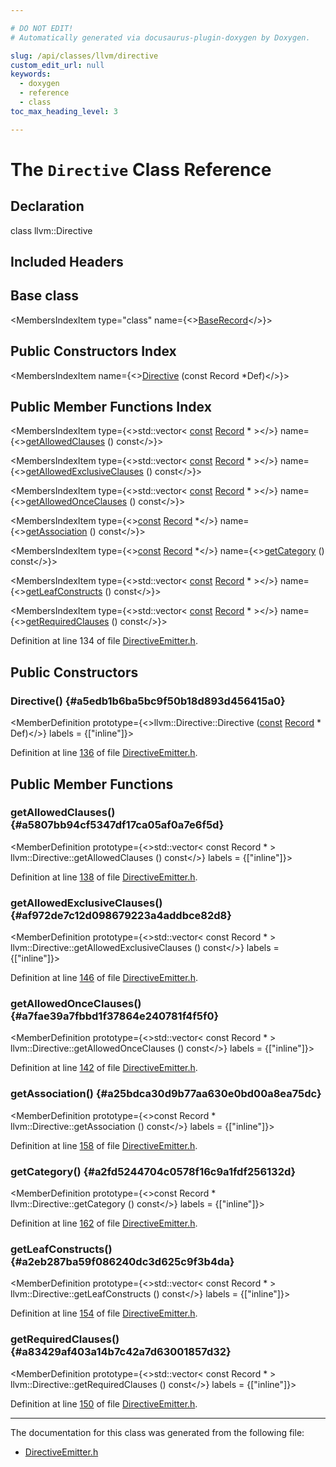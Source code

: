 ```yaml
---

# DO NOT EDIT!
# Automatically generated via docusaurus-plugin-doxygen by Doxygen.

slug: /api/classes/llvm/directive
custom_edit_url: null
keywords:
  - doxygen
  - reference
  - class
toc_max_heading_level: 3

---
```





# The `Directive` Class Reference

<DoxygenPage pluginConfig={pluginConfig}>



## Declaration

<CodeBlock>class llvm::Directive</CodeBlock>

## Included Headers

<IncludesList>
<IncludesListItem
  filePath="llvm/TableGen/DirectiveEmitter.h"
  permalink="/docs/api/files/include/include/llvm/include/llvm/tablegen/directiveemitter-h"
  isLocal="true" />
</IncludesList>

## Base class

<MembersIndex>

<MembersIndexItem
  type="class"
  name={<><a href="/docs/api/classes/llvm/baserecord">BaseRecord</a></>}>
</MembersIndexItem>

</MembersIndex>

## Public Constructors Index

<MembersIndex>

<MembersIndexItem
  name={<><a href="#a5edb1b6ba5bc9f50b18d893d456415a0">Directive</a> (const Record &#42;Def)</>}>
</MembersIndexItem>

</MembersIndex>

## Public Member Functions Index

<MembersIndex>

<MembersIndexItem
  type={<>std::vector&lt; <a href="/docs/api/files/lib/lib/target/lib/target/aarch64/aarch64promoteconstant-cpp/#a90f8350fecae261c25be85d38b451bff">const</a> <a href="/docs/api/classes/llvm/record">Record</a> &#42; &gt;</>}
  name={<><a href="#a5807bb94cf5347df17ca05af0a7e6f5d">getAllowedClauses</a> () const</>}>
</MembersIndexItem>

<MembersIndexItem
  type={<>std::vector&lt; <a href="/docs/api/files/lib/lib/target/lib/target/aarch64/aarch64promoteconstant-cpp/#a90f8350fecae261c25be85d38b451bff">const</a> <a href="/docs/api/classes/llvm/record">Record</a> &#42; &gt;</>}
  name={<><a href="#af972de7c12d098679223a4addbce82d8">getAllowedExclusiveClauses</a> () const</>}>
</MembersIndexItem>

<MembersIndexItem
  type={<>std::vector&lt; <a href="/docs/api/files/lib/lib/target/lib/target/aarch64/aarch64promoteconstant-cpp/#a90f8350fecae261c25be85d38b451bff">const</a> <a href="/docs/api/classes/llvm/record">Record</a> &#42; &gt;</>}
  name={<><a href="#a7fae39a7fbbd1f37864e240781f4f5f0">getAllowedOnceClauses</a> () const</>}>
</MembersIndexItem>

<MembersIndexItem
  type={<><a href="/docs/api/files/lib/lib/target/lib/target/aarch64/aarch64promoteconstant-cpp/#a90f8350fecae261c25be85d38b451bff">const</a> <a href="/docs/api/classes/llvm/record">Record</a> &#42;</>}
  name={<><a href="#a25bdca30d9b77aa630e0bd00a8ea75dc">getAssociation</a> () const</>}>
</MembersIndexItem>

<MembersIndexItem
  type={<><a href="/docs/api/files/lib/lib/target/lib/target/aarch64/aarch64promoteconstant-cpp/#a90f8350fecae261c25be85d38b451bff">const</a> <a href="/docs/api/classes/llvm/record">Record</a> &#42;</>}
  name={<><a href="#a2fd5244704c0578f16c9a1fdf256132d">getCategory</a> () const</>}>
</MembersIndexItem>

<MembersIndexItem
  type={<>std::vector&lt; <a href="/docs/api/files/lib/lib/target/lib/target/aarch64/aarch64promoteconstant-cpp/#a90f8350fecae261c25be85d38b451bff">const</a> <a href="/docs/api/classes/llvm/record">Record</a> &#42; &gt;</>}
  name={<><a href="#a2eb287ba59f086240dc3d625c9f3b4da">getLeafConstructs</a> () const</>}>
</MembersIndexItem>

<MembersIndexItem
  type={<>std::vector&lt; <a href="/docs/api/files/lib/lib/target/lib/target/aarch64/aarch64promoteconstant-cpp/#a90f8350fecae261c25be85d38b451bff">const</a> <a href="/docs/api/classes/llvm/record">Record</a> &#42; &gt;</>}
  name={<><a href="#a83429af403a14b7c42a7d63001857d32">getRequiredClauses</a> () const</>}>
</MembersIndexItem>

</MembersIndex>


Definition at line 134 of file <a href="/docs/api/files/include/include/llvm/include/llvm/tablegen/directiveemitter-h">DirectiveEmitter.h</a>.

<SectionDefinition>

## Public Constructors

### Directive() {#a5edb1b6ba5bc9f50b18d893d456415a0}

<MemberDefinition
  prototype={<>llvm::Directive::Directive (<a href="/docs/api/files/lib/lib/target/lib/target/aarch64/aarch64promoteconstant-cpp/#a90f8350fecae261c25be85d38b451bff">const</a> <a href="/docs/api/classes/llvm/record">Record</a> &#42; Def)</>}
  labels = {["inline"]}>

Definition at line <a href="/docs/api/files/include/include/llvm/include/llvm/tablegen/directiveemitter-h/#l00136">136</a> of file <a href="/docs/api/files/include/include/llvm/include/llvm/tablegen/directiveemitter-h">DirectiveEmitter.h</a>.
</MemberDefinition>

</SectionDefinition>

<SectionDefinition>

## Public Member Functions

### getAllowedClauses() {#a5807bb94cf5347df17ca05af0a7e6f5d}

<MemberDefinition
  prototype={<>std::vector&lt; const Record &#42; &gt; llvm::Directive::getAllowedClauses () const</>}
  labels = {["inline"]}>

Definition at line <a href="/docs/api/files/include/include/llvm/include/llvm/tablegen/directiveemitter-h/#l00138">138</a> of file <a href="/docs/api/files/include/include/llvm/include/llvm/tablegen/directiveemitter-h">DirectiveEmitter.h</a>.
</MemberDefinition>

### getAllowedExclusiveClauses() {#af972de7c12d098679223a4addbce82d8}

<MemberDefinition
  prototype={<>std::vector&lt; const Record &#42; &gt; llvm::Directive::getAllowedExclusiveClauses () const</>}
  labels = {["inline"]}>

Definition at line <a href="/docs/api/files/include/include/llvm/include/llvm/tablegen/directiveemitter-h/#l00146">146</a> of file <a href="/docs/api/files/include/include/llvm/include/llvm/tablegen/directiveemitter-h">DirectiveEmitter.h</a>.
</MemberDefinition>

### getAllowedOnceClauses() {#a7fae39a7fbbd1f37864e240781f4f5f0}

<MemberDefinition
  prototype={<>std::vector&lt; const Record &#42; &gt; llvm::Directive::getAllowedOnceClauses () const</>}
  labels = {["inline"]}>

Definition at line <a href="/docs/api/files/include/include/llvm/include/llvm/tablegen/directiveemitter-h/#l00142">142</a> of file <a href="/docs/api/files/include/include/llvm/include/llvm/tablegen/directiveemitter-h">DirectiveEmitter.h</a>.
</MemberDefinition>

### getAssociation() {#a25bdca30d9b77aa630e0bd00a8ea75dc}

<MemberDefinition
  prototype={<>const Record &#42; llvm::Directive::getAssociation () const</>}
  labels = {["inline"]}>

Definition at line <a href="/docs/api/files/include/include/llvm/include/llvm/tablegen/directiveemitter-h/#l00158">158</a> of file <a href="/docs/api/files/include/include/llvm/include/llvm/tablegen/directiveemitter-h">DirectiveEmitter.h</a>.
</MemberDefinition>

### getCategory() {#a2fd5244704c0578f16c9a1fdf256132d}

<MemberDefinition
  prototype={<>const Record &#42; llvm::Directive::getCategory () const</>}
  labels = {["inline"]}>

Definition at line <a href="/docs/api/files/include/include/llvm/include/llvm/tablegen/directiveemitter-h/#l00162">162</a> of file <a href="/docs/api/files/include/include/llvm/include/llvm/tablegen/directiveemitter-h">DirectiveEmitter.h</a>.
</MemberDefinition>

### getLeafConstructs() {#a2eb287ba59f086240dc3d625c9f3b4da}

<MemberDefinition
  prototype={<>std::vector&lt; const Record &#42; &gt; llvm::Directive::getLeafConstructs () const</>}
  labels = {["inline"]}>

Definition at line <a href="/docs/api/files/include/include/llvm/include/llvm/tablegen/directiveemitter-h/#l00154">154</a> of file <a href="/docs/api/files/include/include/llvm/include/llvm/tablegen/directiveemitter-h">DirectiveEmitter.h</a>.
</MemberDefinition>

### getRequiredClauses() {#a83429af403a14b7c42a7d63001857d32}

<MemberDefinition
  prototype={<>std::vector&lt; const Record &#42; &gt; llvm::Directive::getRequiredClauses () const</>}
  labels = {["inline"]}>

Definition at line <a href="/docs/api/files/include/include/llvm/include/llvm/tablegen/directiveemitter-h/#l00150">150</a> of file <a href="/docs/api/files/include/include/llvm/include/llvm/tablegen/directiveemitter-h">DirectiveEmitter.h</a>.
</MemberDefinition>

</SectionDefinition>

<hr/>

The documentation for this class was generated from the following file:

<ul>
<li><a href="/docs/api/files/include/include/llvm/include/llvm/tablegen/directiveemitter-h">DirectiveEmitter.h</a></li>
</ul>

</DoxygenPage>
